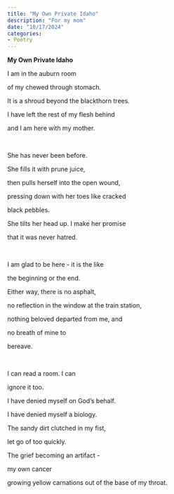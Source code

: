 ```yaml
---
title: "My Own Private Idaho"
description: "For my mom"
date: "10/17/2024"
categories:
- Poetry
---
```


**My Own Private Idaho**

I am in the auburn room

of my chewed through stomach.

It is a shroud beyond the blackthorn trees.

I have left the rest of my flesh behind

and I am here with my mother. 

<br/>

She has never been before. 

She fills it with prune juice,

then pulls herself into the open wound, 

pressing down with her toes like cracked 

black pebbles.

She tilts her head up. I make her promise

that it was never hatred. 

<br/>

I am glad to be here - it is the like 

the beginning or the end.

Either way, there is no asphalt,

no reflection in the window at the train station,

nothing beloved departed from me, and

no breath of mine to 

bereave. 

<br/>

I can read a room. I can

ignore it too. 

I have denied myself on God’s behalf.

I have denied myself a biology. 

The sandy dirt clutched in my fist,

let go of too quickly. 

The grief becoming an artifact -

my own cancer 

growing yellow carnations out of the base of my throat. 
